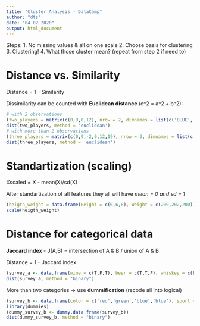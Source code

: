 ```yaml
---
title: "Cluster Analysis - DataCamp"
author: "dts"
date: "04 02 2020"
output: html_document
---
```


Steps:
1. No missing values & all on one scale
2. Choose basis for clustering
3. Clustering!
4. What those cluster mean?
(repeat from step 2 if need to)


# Distance vs. Similarity

Distance = 1 - Similarity

Dissimilarity can be counted with **Euclidean distance** (c^2 = a^2 + b^2):
```r
# with 2 observations
(two_players = matrix(c(0,9,0,12), nrow = 2, dimnames = list(c('BLUE', 'RED'), c('X', 'Y'))))
dist(two_players, method = 'euclidean')
# with more than 2 observations
(three_players = matrix(c(0,9,-2,0,12,19), nrow = 3, dimnames = list(c('BLUE', 'RED', 'GREEN'), c('X', 'Y'))))
dist(three_players, method = 'euclidean')
```


# Standartization (scaling)

Xscaled = X - mean(X)/sd(X)

After standartization of all features they all will have *mean = 0 and sd = 1*
```r
(heigth_weight = data.frame(Height = c(6,6,8), Weight = c(200,202,200)))
scale(heigth_weight)
```

# Distance for categorical data

**Jaccard index** - J(A,B) = intersection of A & B / union of A & B

Distance = 1 - Jaccard index

```r
(survey_a <- data.frame(wine = c(T,F,T), beer = c(T,T,F), whiskey = c(F,T,T), vodka = c(F,T,F)))
dist(survey_a, method = "binary")
```

More than two categories -> use **dummification** (recode all into logical)
```r
(survey_b <- data.frame(color = c('red','green','blue','blue'), sport = c('soccer', 'hockey', 'hockey', 'soccer')))
library(dummies)
(dummy_survey_b <- dummy.data.frame(survey_b))
dist(dummy_survey_b, method = "binary")
```
